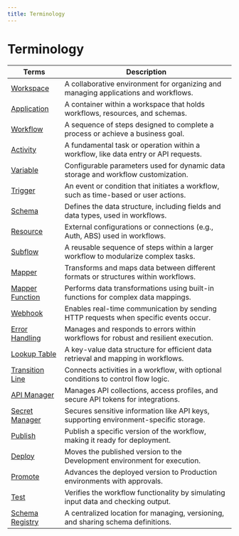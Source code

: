 ```yaml
---
title: Terminology
---
```


# Terminology

| Terms                                                                                                | Description                                                                           |
| ---------------------------------------------------------------------------------------------------- | ------------------------------------------------------------------------------------- |
| [Workspace](../working-with-workspaces/)                                                             | A collaborative environment for organizing and managing applications and workflows.   |
| [Application](../working-with-applications/)                                                         | A container within a workspace that holds workflows, resources, and schemas.          |
| [Workflow](../working-with-workflows/)                                                               | A sequence of steps designed to complete a process or achieve a business goal.        |
| [Activity](../working-with-activities/)                                                              | A fundamental task or operation within a workflow, like data entry or API requests.   |
| [Variable](../working-with-applications/variables)                                                   | Configurable parameters used for dynamic data storage and workflow customization.     |
| [Trigger](../working-with-workflows/#id-1.-create-a-workflow)                                        | An event or condition that initiates a workflow, such as time-based or user actions.  |
| [Schema](../working-with-applications/schemas)                                                       | Defines the data structure, including fields and data types, used in workflows.       |
| [Resource](../working-with-applications/resources)                                                   | External configurations or connections (e.g., Auth, ABS) used in workflows.           |
| [Subflow](../working-with-workflows/creating-and-using-a-subflow)                                    | A reusable sequence of steps within a larger workflow to modularize complex tasks.    |
| [Mapper](../working-with-workflows/managing-workflows/mapping/)                                      | Transforms and maps data between different formats or structures within workflows.    |
| [Mapper Function](../working-with-workflows/managing-workflows/mapping/allof-and-anyof)              | Performs data transformations using built-in functions for complex data mappings.     |
| [Webhook](../working-with-activities/#webhook)                                                       | Enables real-time communication by sending HTTP requests when specific events occur.  |
| [Error Handling](../working-with-activities/#generateerror)                                          | Manages and responds to errors within workflows for robust and resilient execution.   |
| [Lookup Table](../working-with-workspaces/managing-workspace-level-entities/managing-lookup-values/) | A key-value data structure for efficient data retrieval and mapping in workflows.     |
| [Transition Line](../working-with-workflows/managing-workflows/transition-lines)                     | Connects activities in a workflow, with optional conditions to control flow logic.    |
| [API Manager](../api-manager/)                                                                       | Manages API collections, access profiles, and secure API tokens for integrations.     |
| [Secret Manager](../working-with-workspaces/managing-workspace-level-entities/managing-secrets/)     | Secures sensitive information like API keys, supporting environment-specific storage. |
| [Publish](../working-with-workflows/managing-workflows/publishing-workflows)                         | Publish a specific version of the workflow, making it ready for deployment.           |
| [Deploy](../working-with-workflows/managing-workflows/publishing-workflows)                          | Moves the published version to the Development environment for execution.             |
| [Promote](../working-with-workflows/managing-workflows/publishing-workflows)                         | Advances the deployed version to Production environments with approvals.              |
| [Test](../working-with-workflows/managing-workflows/testing-a-workflow)                              | Verifies the workflow functionality by simulating input data and checking output.     |
| [Schema Registry](../working-with-the-schema-registry/)                                              | A centralized location for managing, versioning, and sharing schema definitions.      |
